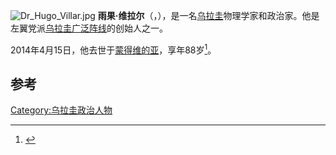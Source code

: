 [[File:Dr_Hugo_Villar.jpg|thumb]]
'''雨果·维拉尔'''（{{lang|en|'''Hugo Villar Tejeiro'''}}，{{bd|1925年|11月20日|2014年|4月15日|catIdx=Villar}}），是一名[[乌拉圭|乌拉圭]]物理学家和政治家。他是左翼党派[[乌拉圭广泛阵线|乌拉圭广泛阵线]]的创始人之一。

2014年4月15日，他去世于[[蒙得维的亚|蒙得维的亚]]，享年88岁<ref>{{Cite web|url=http://www.elpais.com.uy/informacion/fallecio-hugo-villar-exdirector-hospital.html|title=Falleció Hugo Villar, exdirector del Clínicas y fundador del FA|publisher=''[[El_País|El País]]''|date=15 April 2014|accessdate=17 April 2014|language=es|deadurl=yes|archiveurl=https://web.archive.org/web/20140416182823/http://www.elpais.com.uy/informacion/fallecio-hugo-villar-exdirector-hospital.html|archivedate=2014-04-16}}</ref>。

==参考==
{{Reflist}}

{{DEFAULTSORT:Villar, Hugo}}
[[Category:乌拉圭政治人物|Category:乌拉圭政治人物]]